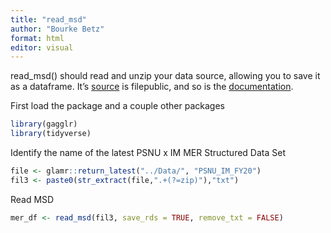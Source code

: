 ```yaml
---
title: "read_msd"
author: "Bourke Betz"
format: html
editor: visual
---
```


read_msd() should read and unzip your data source, allowing you to save it as a dataframe. It's [source](https://github.com/USAID-OHA-SI/gophr) is filepublic, and so is the [documentation](https://usaid-oha-si.github.io/gophr/reference/index.html).

First load the package and a couple other packages

```r
library(gagglr)
library(tidyverse)
```

Identify the name of the latest PSNU x IM MER Structured Data Set

```r
file <- glamr::return_latest("../Data/", "PSNU_IM_FY20")
fil3 <- paste0(str_extract(file,".+(?=zip)"),"txt")
```

Read MSD

```r
mer_df <- read_msd(fil3, save_rds = TRUE, remove_txt = FALSE)
```
